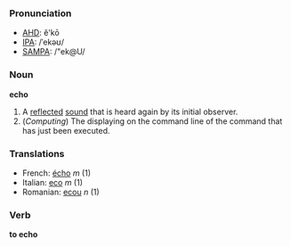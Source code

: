 ===Pronunciation===
*[[w:AHD|AHD]]: ĕ'kō
*[[w:IPA|IPA]]: /ˈekəʊ/
*[[w:SAMPA|SAMPA]]: /"ek@U/

===Noun===
'''echo'''

#A [[reflect]]ed [[sound]] that is heard again by its initial observer.
#(''Computing'') The displaying on the command line of the command that has just been executed.

===Translations===
*French: [[écho]] ''m'' (1)
*Italian: [[eco]] ''m'' (1)
*Romanian: [[ecou]] ''n'' (1)

===Verb===
'''to echo'''